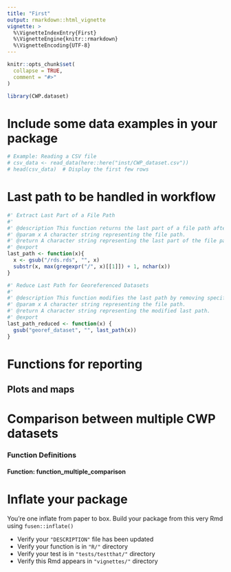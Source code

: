 ```yaml
---
title: "First"
output: rmarkdown::html_vignette
vignette: >
  %\VignetteIndexEntry{First}
  %\VignetteEngine{knitr::rmarkdown}
  %\VignetteEncoding{UTF-8}
---
```


```r
knitr::opts_chunk$set(
  collapse = TRUE,
  comment = "#>"
)
```

```r
library(CWP.dataset)
```

<!-- WARNING - This vignette is generated by {fusen} from dev/flat_first.Rmd: do not edit by hand -->


<!-- Run this 'development' chunk -->
<!-- Store every call to library() that you need to explore your functions -->

<!--
 You need to run the 'description' chunk in the '0-dev_history.Rmd' file before continuing your code there.

If it is the first time you use {fusen}, after 'description', you can directly run the last chunk of the present file with inflate() inside.
--> 

# Include some data examples in your package

<!-- 
 Store your dataset in a directory named "inst/" at the root of your project.
 Use it for your tests in this Rmd thanks to `pkgload::load_all()` to make it available
and `system.file()` to read it in your examples.

- There already is a dataset in the "inst/" directory to be used in the examples below
-->


<!--
Create a chunk for the core of the function

- The chunk needs to be named `function` at least
- It contains the code of a documented function
- The chunk can also be named `function-my_median` to make it easily
findable in your Rmd
- Let the `@examples` part empty, and use the next `examples` chunk instead to present reproducible examples

After inflating the template

-  This function code will automatically be added in a new file in the "R/" directory
-->

```r
# Example: Reading a CSV file
# csv_data <- read_data(here::here("inst/CWP_dataset.csv"))
# head(csv_data)  # Display the first few rows

```




# Last path to be handled in workflow 
```r
#' Extract Last Part of a File Path
#'
#' @description This function returns the last part of a file path after removing a specific suffix.
#' @param x A character string representing the file path.
#' @return A character string representing the last part of the file path.
#' @export
last_path <- function(x){
  x <- gsub("/rds.rds", "", x)
  substr(x, max(gregexpr("/", x)[[1]]) + 1, nchar(x))
}
```




```r
#' Reduce Last Path for Georeferenced Datasets
#'
#' @description This function modifies the last path by removing specific substrings for clarity.
#' @param x A character string representing the file path.
#' @return A character string representing the modified last path.
#' @export
last_path_reduced <- function(x) {
  gsub("georef_dataset", "", last_path(x))
}
```


# Functions for reporting 


## Plots and maps 







# Comparison between multiple CWP datasets





<!--
# There can be development actions

Create a chunk with 'development' actions

- The chunk needs to be named `development` or `dev`
- It contains functions that are used for package development only
- Note that you may want to store most of these functions in the 0-dev_history.Rmd file

These are only included in the present flat template file, their content will not be part of the package anywhere else.
-->

### Function Definitions

#### Function: function_multiple_comparison



# Inflate your package

You're one inflate from paper to box.
Build your package from this very Rmd using `fusen::inflate()`

- Verify your `"DESCRIPTION"` file has been updated
- Verify your function is in `"R/"` directory
- Verify your test is in `"tests/testthat/"` directory
- Verify this Rmd appears in `"vignettes/"` directory
